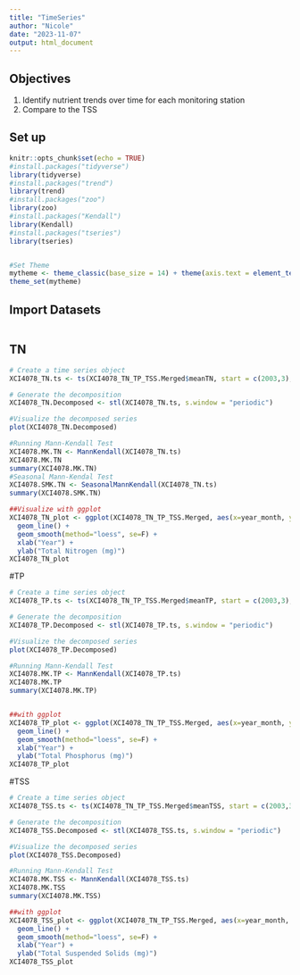 ```yaml
---
title: "TimeSeries"
author: "Nicole"
date: "2023-11-07"
output: html_document
---
```

## Objectives
1. Identify nutrient trends over time for each monitoring station
2. Compare to the TSS

## Set up
```r
knitr::opts_chunk$set(echo = TRUE)
#install.packages("tidyverse")
library(tidyverse)
#install.packages("trend")
library(trend)
#install.packages("zoo")
library(zoo)
#install.packages("Kendall")
library(Kendall)
#install.packages("tseries")
library(tseries)


#Set Theme
mytheme <- theme_classic(base_size = 14) + theme(axis.text = element_text(color = "black"), legend.position = "top")
theme_set(mytheme)
```

## Import Datasets
```r

```

## TN
```r
# Create a time series object
XCI4078_TN.ts <- ts(XCI4078_TN_TP_TSS.Merged$meanTN, start = c(2003,3), frequency =12)

# Generate the decomposition
XCI4078_TN.Decomposed <- stl(XCI4078_TN.ts, s.window = "periodic")

#Visualize the decomposed series
plot(XCI4078_TN.Decomposed)

#Running Mann-Kendall Test
XCI4078.MK.TN <- MannKendall(XCI4078_TN.ts)
XCI4078.MK.TN
summary(XCI4078.MK.TN)
#Seasonal Mann-Kendal Test
XCI4078.SMK.TN <- SeasonalMannKendall(XCI4078_TN.ts)
summary(XCI4078.SMK.TN)

##Visualize with ggplot
XCI4078_TN_plot <- ggplot(XCI4078_TN_TP_TSS.Merged, aes(x=year_month, y=meanTN)) +
  geom_line() +
  geom_smooth(method="loess", se=F) +
  xlab("Year") +
  ylab("Total Nitrogen (mg)")
XCI4078_TN_plot
```

#TP
```r
# Create a time series object
XCI4078_TP.ts <- ts(XCI4078_TN_TP_TSS.Merged$meanTP, start = c(2003,3), frequency =12)

# Generate the decomposition
XCI4078_TP.Decomposed <- stl(XCI4078_TP.ts, s.window = "periodic")

#Visualize the decomposed series
plot(XCI4078_TP.Decomposed)

#Running Mann-Kendall Test
XCI4078.MK.TP <- MannKendall(XCI4078_TP.ts)
XCI4078.MK.TP
summary(XCI4078.MK.TP)


##with ggplot
XCI4078_TP_plot <- ggplot(XCI4078_TN_TP_TSS.Merged, aes(x=year_month, y=meanTP)) +
  geom_line() +
  geom_smooth(method="loess", se=F) +
  xlab("Year") +
  ylab("Total Phosphorus (mg)")
XCI4078_TP_plot
```

#TSS
```r
# Create a time series object
XCI4078_TSS.ts <- ts(XCI4078_TN_TP_TSS.Merged$meanTSS, start = c(2003,3), frequency =12)

# Generate the decomposition
XCI4078_TSS.Decomposed <- stl(XCI4078_TSS.ts, s.window = "periodic")

#Visualize the decomposed series
plot(XCI4078_TSS.Decomposed)

#Running Mann-Kendall Test
XCI4078.MK.TSS <- MannKendall(XCI4078_TSS.ts)
XCI4078.MK.TSS
summary(XCI4078.MK.TSS)

##with ggplot
XCI4078_TSS_plot <- ggplot(XCI4078_TN_TP_TSS.Merged, aes(x=year_month, y=meanTSS)) +
  geom_line() +
  geom_smooth(method="loess", se=F) +
  xlab("Year") +
  ylab("Total Suspended Solids (mg)")
XCI4078_TSS_plot
```